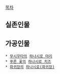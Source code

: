 [[목차]]

== 실존인물 ==

== 가공인물 ==
 * [[무시우타]]의 [[하나시로 마리]]
 * [[푸른 꽃]]의 [[하나시로 치즈]]
 * [[화귀장]]의 [[하나시로(화귀장)]]

